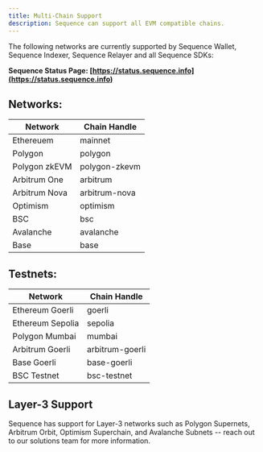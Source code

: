 ```yaml
---
title: Multi-Chain Support
description: Sequence can support all EVM compatible chains.
---
```


The following networks are currently supported by Sequence Wallet, Sequence Indexer, Sequence Relayer and all Sequence SDKs:

**Sequence Status Page: [https://status.sequence.info](https://status.sequence.info)**


## Networks:

| Network       | Chain Handle  |
|---------------|---------------|
| Ethereuem     | mainnet       |
| Polygon       | polygon       |
| Polygon zkEVM | polygon-zkevm |
| Arbitrum One  | arbitrum      |
| Arbitrum Nova | arbitrum-nova |
| Optimism      | optimism      |
| BSC           | bsc           |
| Avalanche     | avalanche     |
| Base          | base          |

## Testnets:

| Network          | Chain Handle    |
|------------------|-----------------|
| Ethereum Goerli  | goerli          |
| Ethereum Sepolia | sepolia         |
| Polygon Mumbai   | mumbai          |
| Arbitrum Goerli  | arbitrum-goerli |
| Base Goerli      | base-goerli     |
| BSC Testnet      | bsc-testnet     |


## Layer-3 Support

Sequence has support for Layer-3 networks such as Polygon Supernets, Arbitrum Orbit,
Optimism Superchain, and Avalanche Subnets -- reach out to our solutions team for more
information.
